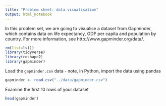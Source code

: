 ```yaml
---
title: "Problem sheet: data visualisation"
output: html_notebook
---
```


In this problem set, we are going to visualise a dataset from Gapminder, which contains data on life expectancy, GDP per capita and population by country. For more information, see http://www.gapminder.org/data/.

```r
rm(list=ls())
library(tidyverse)
library(reshape2)
library(gapminder)
```

Load the `gapminder.csv` data
- note, in Python, import the data using pandas
```r
gapminder <- read.csv("../data/gapminder.csv")
```

Examine the first 10 rows of your dataset
```r
head(gapminder)
```

